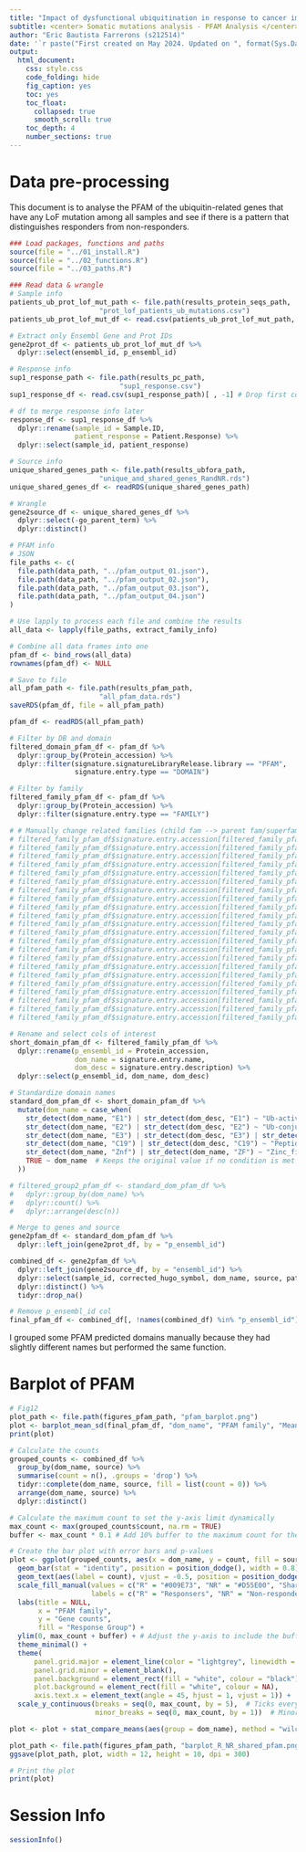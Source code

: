 ```yaml
---
title: "Impact of dysfunctional ubiquitination in response to cancer immunotherapy"
subtitle: <center> Somatic mutations analysis - PFAM Analysis </center>
author: "Eric Bautista Farrerons (s212514)"
date: '`r paste("First created on May 2024. Updated on ", format(Sys.Date(), "%d %B %Y"))`'
output:
  html_document:
    css: style.css
    code_folding: hide
    fig_caption: yes
    toc: yes
    toc_float:
      collapsed: true
      smooth_scroll: true
    toc_depth: 4
    number_sections: true
---
```


# Data pre-processing

This document is to analyse the PFAM of the ubiquitin-related genes that have any LoF mutation among all samples and see if there is a pattern that distinguishes responders from non-responders.

```r
### Load packages, functions and paths
source(file = "../01_install.R")
source(file = "../02_functions.R")
source(file = "../03_paths.R")

### Read data & wrangle
# Sample info
patients_ub_prot_lof_mut_path <- file.path(results_protein_seqs_path, 
                      "prot_lof_patients_ub_mutations.csv")
patients_ub_prot_lof_mut_df <- read.csv(patients_ub_prot_lof_mut_path, header = TRUE)[ , -1]

# Extract only Ensembl Gene and Prot IDs
gene2prot_df <- patients_ub_prot_lof_mut_df %>% 
  dplyr::select(ensembl_id, p_ensembl_id)

# Response info
sup1_response_path <- file.path(results_pc_path, 
                           "sup1_response.csv")
sup1_response_df <- read.csv(sup1_response_path)[ , -1] # Drop first column

# df to merge response info later
response_df <- sup1_response_df %>% 
  dplyr::rename(sample_id = Sample.ID,
                patient_response = Patient.Response) %>% 
  dplyr::select(sample_id, patient_response)

# Source info
unique_shared_genes_path <- file.path(results_ubfora_path, 
                      "unique_and_shared_genes_RandNR.rds")
unique_shared_genes_df <- readRDS(unique_shared_genes_path)

# Wrangle
gene2source_df <- unique_shared_genes_df %>% 
  dplyr::select(-go_parent_term) %>% 
  dplyr::distinct()

# PFAM info
# JSON
file_paths <- c(
  file.path(data_path, "../pfam_output_01.json"),
  file.path(data_path, "../pfam_output_02.json"),
  file.path(data_path, "../pfam_output_03.json"),
  file.path(data_path, "../pfam_output_04.json")
)

# Use lapply to process each file and combine the results
all_data <- lapply(file_paths, extract_family_info)

# Combine all data frames into one
pfam_df <- bind_rows(all_data)
rownames(pfam_df) <- NULL

# Save to file
all_pfam_path <- file.path(results_pfam_path, 
                      "all_pfam_data.rds")
saveRDS(pfam_df, file = all_pfam_path)

pfam_df <- readRDS(all_pfam_path)

# Filter by DB and domain
filtered_domain_pfam_df <- pfam_df %>%
  dplyr::group_by(Protein_accession) %>%
  dplyr::filter(signature.signatureLibraryRelease.library == "PFAM",
                signature.entry.type == "DOMAIN")

# Filter by family
filtered_family_pfam_df <- pfam_df %>%
  dplyr::group_by(Protein_accession) %>%
  dplyr::filter(signature.entry.type == "FAMILY")

# # Manually change related families (child fam --> parent fam/superfam)
# filtered_family_pfam_df$signature.entry.accession[filtered_family_pfam_df$signature.entry.accession == "IPR003977"] <- "IPR031127"
# filtered_family_pfam_df$signature.entry.accession[filtered_family_pfam_df$signature.entry.accession == "IPR045093"] <- "IPR036317"
# filtered_family_pfam_df$signature.entry.accession[filtered_family_pfam_df$signature.entry.accession == "IPR033010"] <- "IPR015943"
# filtered_family_pfam_df$signature.entry.accession[filtered_family_pfam_df$signature.entry.accession == "IPR017096"] <- "IPR015915"
# filtered_family_pfam_df$signature.entry.accession[filtered_family_pfam_df$signature.entry.accession == "IPR050164"] <- "IPR038765"
# filtered_family_pfam_df$signature.entry.accession[filtered_family_pfam_df$signature.entry.accession == "IPR014764"] <- "IPR042460"
# filtered_family_pfam_df$signature.entry.accession[filtered_family_pfam_df$signature.entry.accession == "IPR047144"] <- "IPR038227"
# filtered_family_pfam_df$signature.entry.accession[filtered_family_pfam_df$signature.entry.accession == "IPR050185"] <- "IPR038765"
# filtered_family_pfam_df$signature.entry.accession[filtered_family_pfam_df$signature.entry.accession == "IPR045886"] <- "IPR035985"
# filtered_family_pfam_df$signature.entry.accession[filtered_family_pfam_df$signature.entry.accession == "IPR018075"] <- "IPR038252"
# filtered_family_pfam_df$signature.entry.accession[filtered_family_pfam_df$signature.entry.accession == "IPR000011"] <- "IPR035985"
# filtered_family_pfam_df$signature.entry.accession[filtered_family_pfam_df$signature.entry.accession == "IPR044635"] <- "IPR038765"
# filtered_family_pfam_df$signature.entry.accession[filtered_family_pfam_df$signature.entry.accession == "IPR033509"] <- "IPR037197"
# filtered_family_pfam_df$signature.entry.accession[filtered_family_pfam_df$signature.entry.accession == "IPR023237"] <- "IPR023235"
# filtered_family_pfam_df$signature.entry.accession[filtered_family_pfam_df$signature.entry.accession == "IPR039398"] <- "IPR039399"
# filtered_family_pfam_df$signature.entry.accession[filtered_family_pfam_df$signature.entry.accession == "IPR050648"] <- "IPR032675"
# filtered_family_pfam_df$signature.entry.accession[filtered_family_pfam_df$signature.entry.accession == "IPR051210"] <- "IPR009091"
# filtered_family_pfam_df$signature.entry.accession[filtered_family_pfam_df$signature.entry.accession == "IPR051550"] <- "IPR011050"
# filtered_family_pfam_df$signature.entry.accession[filtered_family_pfam_df$signature.entry.accession == "IPR051709"] <- "IPR009091"
# filtered_family_pfam_df$signature.entry.accession[filtered_family_pfam_df$signature.entry.accession == "IPR030661"] <- "IPR035985"
# filtered_family_pfam_df$signature.entry.accession[filtered_family_pfam_df$signature.entry.accession == "IPR039852"] <- "IPR016024"
# filtered_family_pfam_df$signature.entry.accession[filtered_family_pfam_df$signature.entry.accession == "IPR045151"] <- "IPR036322"

# Rename and select cols of interest
short_domain_pfam_df <- filtered_family_pfam_df %>% 
  dplyr::rename(p_ensembl_id = Protein_accession,
                dom_name = signature.entry.name,
                dom_desc = signature.entry.description) %>% 
  dplyr::select(p_ensembl_id, dom_name, dom_desc)

# Standardize domain names
standard_dom_pfam_df <- short_domain_pfam_df %>%
  mutate(dom_name = case_when(
    str_detect(dom_name, "E1") | str_detect(dom_desc, "E1") ~ "Ub-activating_E1",
    str_detect(dom_name, "E2") | str_detect(dom_desc, "E2") ~ "Ub-conjugting_E2",
    str_detect(dom_name, "E3") | str_detect(dom_desc, "E3") | str_detect(dom_name, "HECT_dom") | str_detect(dom_name, "RING") ~ "Ub-prot_ligase_E3",
    str_detect(dom_name, "C19") | str_detect(dom_desc, "C19") ~ "Peptidase_C19",
    str_detect(dom_name, "Znf") | str_detect(dom_name, "ZF") ~ "Zinc_finger",
    TRUE ~ dom_name  # Keeps the original value if no condition is met
  ))

# filtered_group2_pfam_df <- standard_dom_pfam_df %>%
#   dplyr::group_by(dom_name) %>%
#   dplyr::count() %>%
#   dplyr::arrange(desc(n))

# Merge to genes and source
gene2pfam_df <- standard_dom_pfam_df %>% 
  dplyr::left_join(gene2prot_df, by = "p_ensembl_id")

combined_df <- gene2pfam_df %>% 
  dplyr::left_join(gene2source_df, by = "ensembl_id") %>% 
  dplyr::select(sample_id, corrected_hugo_symbol, dom_name, source, patient_response) %>% 
  dplyr::distinct() %>% 
  tidyr::drop_na()

# Remove p_ensembl_id col
final_pfam_df <- combined_df[, !names(combined_df) %in% "p_ensembl_id"]
```

I grouped some PFAM predicted domains manually because they had slightly different names but performed the same function.

<!-- # Clustering based on PFAM: Heat map -->

<!-- ## R, NR and shared Heat map -->

<!-- ```{r, message=FALSE, warning=FALSE, fig.width=20, fig.height=20} -->
<!-- plot_path <- file.path(figures_pfam_path, "pfam_tile_R_NR_shared.png") -->
<!-- plot <- tile_plot_pfam(combined_df, plot_path, NULL, 15, 15) -->
<!-- print(plot) -->
<!-- ggsave(plot_path, plot, height = 20, width = 20, dpi = 300) -->
<!-- ``` -->

# Barplot of PFAM

```r
# Fig12
plot_path <- file.path(figures_pfam_path, "pfam_barplot.png")
plot <- barplot_mean_sd(final_pfam_df, "dom_name", "PFAM family", "Mean protein counts", 10, 4, -10.1, 3, plot_path)
print(plot)
```

```r
# Calculate the counts
grouped_counts <- combined_df %>%
  group_by(dom_name, source) %>%
  summarise(count = n(), .groups = 'drop') %>% 
  tidyr::complete(dom_name, source, fill = list(count = 0)) %>%
  arrange(dom_name, source) %>% 
  dplyr::distinct()

# Calculate the maximum count to set the y-axis limit dynamically
max_count <- max(grouped_counts$count, na.rm = TRUE)
buffer <- max_count * 0.1 # Add 10% buffer to the maximum count for the labels

# Create the bar plot with error bars and p-values
plot <- ggplot(grouped_counts, aes(x = dom_name, y = count, fill = source)) +
  geom_bar(stat = "identity", position = position_dodge(), width = 0.8) +  # dodge position to place bars side by side
  geom_text(aes(label = count), vjust = -0.5, position = position_dodge(0.9)) +  # Exclude "0" labels
  scale_fill_manual(values = c("R" = "#009E73", "NR" = "#D55E00", "Shared" = "#CC79A7"),
                    labels = c("R" = "Responsers", "NR" = "Non-responders", "Shared" = "Shared")) +
  labs(title = NULL,
       x = "PFAM family",
       y = "Gene counts",
       fill = "Response Group") +
  ylim(0, max_count + buffer) + # Adjust the y-axis to include the buffer
  theme_minimal() +
  theme(
      panel.grid.major = element_line(color = "lightgrey", linewidth = 0.5),
      panel.grid.minor = element_blank(),
      panel.background = element_rect(fill = "white", colour = "black"),
      plot.background = element_rect(fill = "white", colour = NA),
      axis.text.x = element_text(angle = 45, hjust = 1, vjust = 1)) +  # Rotate X-axis labels for better readability
  scale_y_continuous(breaks = seq(0, max_count, by = 5),  # Ticks every 5 units
                     minor_breaks = seq(0, max_count, by = 1))  # Minor ticks every 1 unit

plot <- plot + stat_compare_means(aes(group = dom_name), method = "wilcox.test", label = "p.format", vjust = -2)

plot_path <- file.path(figures_pfam_path, "barplot_R_NR_shared_pfam.png")
ggsave(plot_path, plot, width = 12, height = 10, dpi = 300)

# Print the plot
print(plot)
```

<!-- ```{r} -->
<!-- library(dplyr) -->
<!-- library(tidyr) -->
<!-- library(ggplot2) -->
<!-- library(ggpubr) -->

<!-- # Sample data frame (replace with your actual data) -->
<!-- # combined_df <- your_data_frame_here -->

<!-- # Calculate the counts -->
<!-- grouped_counts <- combined_df %>% -->
<!--   group_by(dom_name, source) %>% -->
<!--   summarise(count = n(), .groups = 'drop') %>%  -->
<!--   tidyr::complete(dom_name, source, fill = list(count = 0)) %>% -->
<!--   arrange(dom_name, source) %>%  -->
<!--   dplyr::distinct() -->

<!-- # Perform Kruskal-Wallis test for each dom_name -->
<!-- kruskal_results <- grouped_counts %>% -->
<!--   group_by(dom_name) %>% -->
<!--   summarise( -->
<!--     p_value = if (n_distinct(source) > 1) kruskal.test(count ~ source)$p.value else NA, -->
<!--     .groups = 'drop' -->
<!--   ) -->

<!-- # If needed, perform pairwise Wilcoxon tests with p-value adjustment -->
<!-- pairwise_results <- grouped_counts %>% -->
<!--   dplyr::group_by(dom_name) %>% -->
<!--   do({ -->
<!--     data = . -->
<!--     if (n_distinct(data$source) > 1) { -->
<!--       rstatix::pairwise_wilcox_test(data$count, data$source, p.adjust.method = "BH") %>% -->
<!--         .$p.value %>% -->
<!--         as.data.frame() %>% -->
<!--         dplyr::rename(p_value = V1) %>% -->
<!--         dplyr::mutate(test = rownames(.)) -->
<!--     } else { -->
<!--       data.frame(p_value = NA, test = NA) -->
<!--     } -->
<!--   }) %>% -->
<!--   dplyr::filter(!is.na(test)) -->

<!-- # Combine counts with Kruskal-Wallis p-values -->
<!-- stats_table <- grouped_counts %>% -->
<!--   left_join(kruskal_results, by = "dom_name") %>% -->
<!--   pivot_wider(names_from = source, values_from = count, values_fill = list(count = 0)) %>% -->
<!--   rename(kruskal_p_value = p_value) -->

<!-- # Print the statistics table -->
<!-- print(stats_table) -->

<!-- # Save the table to a CSV file -->
<!-- # write.csv(stats_table, file.path(results_pfam_path, "pfam_stats_table.csv"), row.names = FALSE) -->

<!-- # Plotting -->
<!-- max_count <- max(grouped_counts$count, na.rm = TRUE) -->
<!-- buffer <- max_count * 0.1  # Add 10% buffer to the maximum count for the labels -->

<!-- plot <- ggplot(grouped_counts, aes(x = dom_name, y = count, fill = source)) + -->
<!--   geom_bar(stat = "identity", position = position_dodge(), width = 0.8) +  # dodge position to place bars side by side -->
<!--   geom_text(aes(label = count), vjust = -0.5, position = position_dodge(0.9)) +  # Exclude "0" labels -->
<!--   scale_fill_manual(values = c("R" = "#009E73", "NR" = "#D55E00", "Shared" = "#CC79A7"), -->
<!--                     labels = c("R" = "Responders", "NR" = "Non-responders", "Shared" = "Shared")) + -->
<!--   labs(title = NULL, -->
<!--        x = "PFAM family", -->
<!--        y = "Gene counts", -->
<!--        fill = "Response Group") + -->
<!--   ylim(0, max_count + buffer) +  # Adjust the y-axis to include the buffer -->
<!--   theme_minimal() + -->
<!--   theme( -->
<!--       panel.grid.major = element_line(color = "lightgrey", linewidth = 0.5), -->
<!--       panel.grid.minor = element_blank(), -->
<!--       panel.background = element_rect(fill = "white", colour = "black"), -->
<!--       plot.background = element_rect(fill = "white", colour = NA), -->
<!--       axis.text.x = element_text(angle = 45, hjust = 1, vjust = 1)) +  # Rotate X-axis labels for better readability -->
<!--   scale_y_continuous(breaks = seq(0, max_count, by = 5),  # Ticks every 5 units -->
<!--                      minor_breaks = seq(0, max_count, by = 1)) +  # Minor ticks every 1 unit -->
<!--   stat_compare_means(aes(group = source), method = "kruskal.test", label = "p.format", vjust = -2) -->

<!-- # plot_path <- file.path(figures_pfam_path, "barplot_R_NR_shared_pfam.png") -->
<!-- # ggsave(plot_path, plot, width = 12, height = 10, dpi = 300) -->

<!-- print(plot) -->
<!-- ``` -->

# Session Info

```r
sessionInfo()
```
